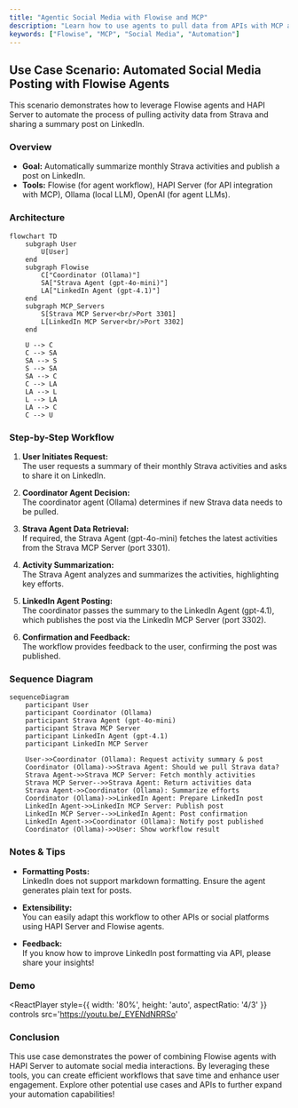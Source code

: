 ```yaml
---
title: "Agentic Social Media with Flowise and MCP"
description: "Learn how to use agents to pull data from APIs with MCP and share it on social media using Flowise and HAPI Stack."
keywords: ["Flowise", "MCP", "Social Media", "Automation"]
---
```


## Use Case Scenario: Automated Social Media Posting with Flowise Agents

This scenario demonstrates how to leverage Flowise agents and HAPI Server to automate the process of pulling activity data from Strava and sharing a summary post on LinkedIn.

### Overview

- **Goal:** Automatically summarize monthly Strava activities and publish a post on LinkedIn.
- **Tools:** Flowise (for agent workflow), HAPI Server (for API integration with MCP), Ollama (local LLM), OpenAI (for agent LLMs).

### Architecture

```mermaid
flowchart TD
    subgraph User
        U[User]
    end
    subgraph Flowise
        C["Coordinator (Ollama)"]
        SA["Strava Agent (gpt-4o-mini)"]
        LA["LinkedIn Agent (gpt-4.1)"]
    end
    subgraph MCP_Servers
        S[Strava MCP Server<br/>Port 3301]
        L[LinkedIn MCP Server<br/>Port 3302]
    end

    U --> C
    C --> SA
    SA --> S
    S --> SA
    SA --> C
    C --> LA
    LA --> L
    L --> LA
    LA --> C
    C --> U
```

### Step-by-Step Workflow

1. **User Initiates Request:**  
   The user requests a summary of their monthly Strava activities and asks to share it on LinkedIn.

2. **Coordinator Agent Decision:**  
   The coordinator agent (Ollama) determines if new Strava data needs to be pulled.

3. **Strava Agent Data Retrieval:**  
   If required, the Strava Agent (gpt-4o-mini) fetches the latest activities from the Strava MCP Server (port 3301).

4. **Activity Summarization:**  
   The Strava Agent analyzes and summarizes the activities, highlighting key efforts.

5. **LinkedIn Agent Posting:**  
   The coordinator passes the summary to the LinkedIn Agent (gpt-4.1), which publishes the post via the LinkedIn MCP Server (port 3302).

6. **Confirmation and Feedback:**  
   The workflow provides feedback to the user, confirming the post was published.

### Sequence Diagram

```mermaid
sequenceDiagram
    participant User
    participant Coordinator (Ollama)
    participant Strava Agent (gpt-4o-mini)
    participant Strava MCP Server
    participant LinkedIn Agent (gpt-4.1)
    participant LinkedIn MCP Server

    User->>Coordinator (Ollama): Request activity summary & post
    Coordinator (Ollama)->>Strava Agent: Should we pull Strava data?
    Strava Agent->>Strava MCP Server: Fetch monthly activities
    Strava MCP Server-->>Strava Agent: Return activities data
    Strava Agent->>Coordinator (Ollama): Summarize efforts
    Coordinator (Ollama)->>LinkedIn Agent: Prepare LinkedIn post
    LinkedIn Agent->>LinkedIn MCP Server: Publish post
    LinkedIn MCP Server-->>LinkedIn Agent: Post confirmation
    LinkedIn Agent->>Coordinator (Ollama): Notify post published
    Coordinator (Ollama)->>User: Show workflow result
```

### Notes & Tips

- **Formatting Posts:**  
  LinkedIn does not support markdown formatting. Ensure the agent generates plain text for posts.

- **Extensibility:**  
  You can easily adapt this workflow to other APIs or social platforms using HAPI Server and Flowise agents.

- **Feedback:**  
  If you know how to improve LinkedIn post formatting via API, please share your insights!

### Demo

<ReactPlayer 
  style={{ width: '80%', height: 'auto', aspectRatio: '4/3' }}
  controls
  src='https://youtu.be/_EYENdNRRSo'
></ReactPlayer>

### Conclusion

This use case demonstrates the power of combining Flowise agents with HAPI Server to automate social media interactions. By leveraging these tools, you can create efficient workflows that save time and enhance user engagement. Explore other potential use cases and APIs to further expand your automation capabilities!